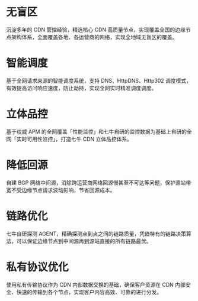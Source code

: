 # 无盲区

沉淀多年的 CDN 管控经验，精选核心 CDN 高质量节点，实现覆盖全国的边缘节点架构体系，全面覆盖各地、各运营商的网络，实现全地域无盲区的覆盖。

# 智能调度

基于全网请求来源的智能调度系统，支持 DNS、HttpDNS、Http302 调度模式，有效提高访问响应速度，防止劫持，实现全网实时精准调度调度。 

# 立体品控

基于权威 APM 的全网覆盖「性能监控」和七牛自研的监控数据为基础上自研的全网「实时可用性监控」，打造七牛 CDN 立体品控体系。

# 降低回源

自建 BGP 网络中间源，消除跨运营商网络回源慢甚至不可达等问题，保护源站带宽不受边缘节点请求波动影响，节省回源成本。 

# 链路优化

七牛自研探测 AGENT，精确探测点到点之间的链路质量，凭借特有的链路决策算法，可以保证边缘节点到中间源再到源站直接的所有链路最优。

# 私有协议优化

使用私有传输协议作为 CDN 内部数据交换的基础，确保客户资源在 CDN 内部安全、快速的传输到各个节点，实现客户内容高效、可靠的进行分发。